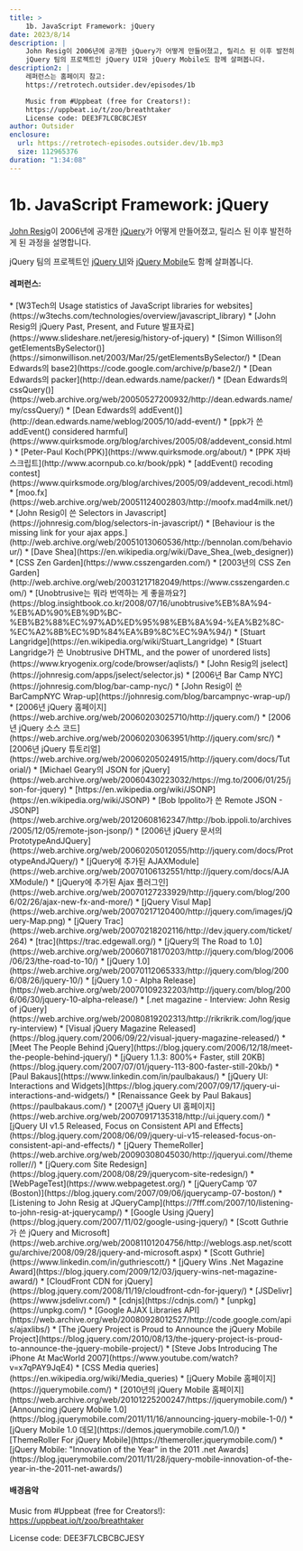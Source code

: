 ```yaml
---
title: >
    1b. JavaScript Framework: jQuery
date: 2023/8/14
description: |
    John Resig이 2006년에 공개한 jQuery가 어떻게 만들어졌고, 릴리스 된 이후 발전하게 된 과정을 설명합니다.
    jQuery 팀의 프로젝트인 jQuery UI와 jQuery Mobile도 함께 살펴봅니다.
description2: |
    레퍼런스는 홈페이지 참고:
    https://retrotech.outsider.dev/episodes/1b

    Music from #Uppbeat (free for Creators!):
    https://uppbeat.io/t/zoo/breathtaker
    License code: DEE3F7LCBCBCJESY
author: Outsider
enclosure:
  url: https://retrotech-episodes.outsider.dev/1b.mp3
  size: 112965376
duration: "1:34:08"
---
```


# 1b. JavaScript Framework: jQuery

[John Resig](https://johnresig.com/)이 2006년에 공개한
[jQuery](https://jquery.com/)가 어떻게 만들어졌고,
릴리스 된 이후 발전하게 된 과정을 설명합니다.

jQuery 팀의 프로젝트인 [jQuery UI](https://jqueryui.com/)와
[jQuery Mobile](https://jquerymobile.com/)도 함께 살펴봅니다.


<Badges
  apple="https://podcasts.apple.com/kr/podcast/1b-javascript-framework-jquery/id1698903712?i=1000624314803"
  youtube="https://www.youtube.com/watch?v=k8-lhXp7dck&list=PLEHf_UYxvkp9HCnP3UIZhEss_Yo4XuUDX"
  google="https://podcasts.google.com/feed/aHR0cHM6Ly9yZXRyb3RlY2gub3V0c2lkZXIuZGV2L2ZlZWQueG1s/episode/aHR0cHM6Ly9yZXRyb3RlY2gub3V0c2lkZXIuZGV2L2VwaXNvZGVzLzFi"
  spotify="https://open.spotify.com/episode/3hWnYTiePy1rR3E5OQYJCU"
/>

#### 레퍼런스:
<div class="refs">
  * [W3Tech의 Usage statistics of JavaScript libraries for websites](https://w3techs.com/technologies/overview/javascript_library)
  * [John Resig의 jQuery Past, Present, and Future 발표자료](https://www.slideshare.net/jeresig/history-of-jquery)
  * [Simon Willison의 getElementsBySelector()](https://simonwillison.net/2003/Mar/25/getElementsBySelector/)
  * [Dean Edwards의 base2](https://code.google.com/archive/p/base2/)
  * [Dean Edwards의 packer](http://dean.edwards.name/packer/)
  * [Dean Edwards의 cssQuery()](https://web.archive.org/web/20050527200932/http://dean.edwards.name/my/cssQuery/)
  * [Dean Edwards의 addEvent()](http://dean.edwards.name/weblog/2005/10/add-event/)
  * [ppk가 쓴 addEvent() considered harmful](https://www.quirksmode.org/blog/archives/2005/08/addevent_consid.html)
  * [Peter-Paul Koch(PPK)](https://www.quirksmode.org/about/)
  * [PPK 자바스크립트](http://www.acornpub.co.kr/book/ppk)
  * [addEvent() recoding contest](https://www.quirksmode.org/blog/archives/2005/09/addevent_recodi.html)
  * [moo.fx](https://web.archive.org/web/20051124002803/http://moofx.mad4milk.net/)
  * [John Resig이 쓴 Selectors in Javascript](https://johnresig.com/blog/selectors-in-javascript/)
  * [Behaviour is the missing link for your ajax apps.](http://web.archive.org/web/20051013060536/http://bennolan.com/behaviour/)
  * [Dave Shea](https://en.wikipedia.org/wiki/Dave_Shea_(web_designer))
  * [CSS Zen Garden](https://www.csszengarden.com/)
  * [2003년의 CSS Zen Garden](http://web.archive.org/web/20031217182049/https://www.csszengarden.com/)
  * [Unobtrusive는 뭐라 번역하는 게 좋을까요?](https://blog.insightbook.co.kr/2008/07/16/unobtrusive%EB%8A%94-%EB%AD%90%EB%9D%BC-%EB%B2%88%EC%97%AD%ED%95%98%EB%8A%94-%EA%B2%8C-%EC%A2%8B%EC%9D%84%EA%B9%8C%EC%9A%94/)
  * [Stuart Langridge](https://en.wikipedia.org/wiki/Stuart_Langridge)
  * [Stuart Langridge가 쓴 Unobtrusive DHTML, and the power of unordered lists](https://www.kryogenix.org/code/browser/aqlists/)
  * [John Resig의 jselect](https://johnresig.com/apps/jselect/selector.js)
  * [2006년 Bar Camp NYC](https://johnresig.com/blog/bar-camp-nyc/)
  * [John Resig이 쓴 BarCampNYC Wrap-up](https://johnresig.com/blog/barcampnyc-wrap-up/)
  * [2006년 jQuery 홈페이지](https://web.archive.org/web/20060203025710/http://jquery.com/)
  * [2006년 jQuery 소스 코드](https://web.archive.org/web/20060203063951/http://jquery.com/src/)
  * [2006년 jQuery 튜토리얼](https://web.archive.org/web/20060205024915/http://jquery.com/docs/Tutorial/)
  * [Michael Geary의 JSON for jQuery](https://web.archive.org/web/20060430223032/https://mg.to/2006/01/25/json-for-jquery)
  * [https://en.wikipedia.org/wiki/JSONP](https://en.wikipedia.org/wiki/JSONP)
  * [Bob Ippolito가 쓴 Remote JSON - JSONP](https://web.archive.org/web/20120608162347/http://bob.ippoli.to/archives/2005/12/05/remote-json-jsonp/)
  * [2006년 jQuery 문서의 PrototypeAndJQuery](https://web.archive.org/web/20060205012055/http://jquery.com/docs/PrototypeAndJQuery/)
  * [jQuery에 추가된 AJAXModule](https://web.archive.org/web/20070106132551/http://jquery.com/docs/AJAXModule/)
  * [jQuery에 추가된 Ajax 플러그인](https://web.archive.org/web/20070127233929/http://jquery.com/blog/2006/02/26/ajax-new-fx-and-more/)
  * [jQuery Visul Map](https://web.archive.org/web/20070217120400/http://jquery.com/images/jQuery-Map.png)
  * [jQuery Trac](https://web.archive.org/web/20070218202116/http://dev.jquery.com/ticket/264)
  * [trac](https://trac.edgewall.org/)
  * [jQuery의 The Road to 1.0](https://web.archive.org/web/20060718170203/http://jquery.com/blog/2006/06/23/the-road-to-10/)
  * [jQuery 1.0](https://web.archive.org/web/20070112065333/http://jquery.com/blog/2006/08/26/jquery-10/)
  * [jQuery 1.0 - Alpha Release](https://web.archive.org/web/20070109232203/http://jquery.com/blog/2006/06/30/jquery-10-alpha-release/)
  * [.net magazine - Interview: John Resig of jQuery](https://web.archive.org/web/20080819202313/http://rikrikrik.com/log/jquery-interview)
  * [Visual jQuery Magazine Released](https://blog.jquery.com/2006/09/22/visual-jquery-magazine-released/)
  * [Meet The People Behind jQuery](https://blog.jquery.com/2006/12/18/meet-the-people-behind-jquery/)
  * [jQuery 1.1.3: 800%+ Faster, still 20KB](https://blog.jquery.com/2007/07/01/jquery-113-800-faster-still-20kb/)
  * [Paul Bakaus](https://www.linkedin.com/in/paulbakaus/)
  * [jQuery UI: Interactions and Widgets](https://blog.jquery.com/2007/09/17/jquery-ui-interactions-and-widgets/)
  * [Renaissance Geek by Paul Bakaus](https://paulbakaus.com/)
  * [2007년 jQuery UI 홈페이지](https://web.archive.org/web/20070917135318/http://ui.jquery.com/)
  * [jQuery UI v1.5 Released, Focus on Consistent API and Effects](https://blog.jquery.com/2008/06/09/jquery-ui-v15-released-focus-on-consistent-api-and-effects/)
  * [jQuery ThemeRoller](https://web.archive.org/web/20090308045030/http://jqueryui.com//themeroller//)
  * [jQuery.com Site Redesign](https://blog.jquery.com/2008/08/29/jquerycom-site-redesign/)
  * [WebPageTest](https://www.webpagetest.org/)
  * [jQueryCamp ’07 (Boston)](https://blog.jquery.com/2007/09/06/jquerycamp-07-boston/)
  * [Listening to John Resig at JQueryCamp](https://7fff.com/2007/10/listening-to-john-resig-at-jquerycamp/)
  * [Google Using jQuery](https://blog.jquery.com/2007/11/02/google-using-jquery/)
  * [Scott Guthrie가 쓴 jQuery and Microsoft](https://web.archive.org/web/20081101204756/http://weblogs.asp.net/scottgu/archive/2008/09/28/jquery-and-microsoft.aspx)
  * [Scott Guthrie](https://www.linkedin.com/in/guthriescott/)
  * [jQuery Wins .Net Magazine Award](https://blog.jquery.com/2009/12/03/jquery-wins-net-magazine-award/)
  * [CloudFront CDN for jQuery](https://blog.jquery.com/2008/11/19/cloudfront-cdn-for-jquery/)
  * [JSDelivr](https://www.jsdelivr.com/)
  * [cdnjs](https://cdnjs.com/)
  * [unpkg](https://unpkg.com/)
  * [Google AJAX Libraries API](https://web.archive.org/web/20080928012527/http://code.google.com/apis/ajaxlibs/)
  * [The jQuery Project is Proud to Announce the jQuery Mobile Project](https://blog.jquery.com/2010/08/13/the-jquery-project-is-proud-to-announce-the-jquery-mobile-project/)
  * [Steve Jobs Introducing The iPhone At MacWorld 2007](https://www.youtube.com/watch?v=x7qPAY9JqE4)
  * [CSS Media queries](https://en.wikipedia.org/wiki/Media_queries)
  * [jQuery Mobile 홈페이지](https://jquerymobile.com/)
  * [2010년의 jQuery Mobile 홈페이지](https://web.archive.org/web/20101225200247/https://jquerymobile.com/)
  * [Announcing jQuery Mobile 1.0](https://blog.jquerymobile.com/2011/11/16/announcing-jquery-mobile-1-0/)
  * [jQuery Mobile 1.0 데모](https://demos.jquerymobile.com/1.0/)
  * [ThemeRoller For jQuery Mobile](https://themeroller.jquerymobile.com/)
  * [jQuery Mobile: "Innovation of the Year" in the 2011 .net Awards](https://blog.jquerymobile.com/2011/11/28/jquery-mobile-innovation-of-the-year-in-the-2011-net-awards/)
</div>

#### 배경음악
Music from #Uppbeat (free for Creators!):
https://uppbeat.io/t/zoo/breathtaker

License code: DEE3F7LCBCBCJESY
